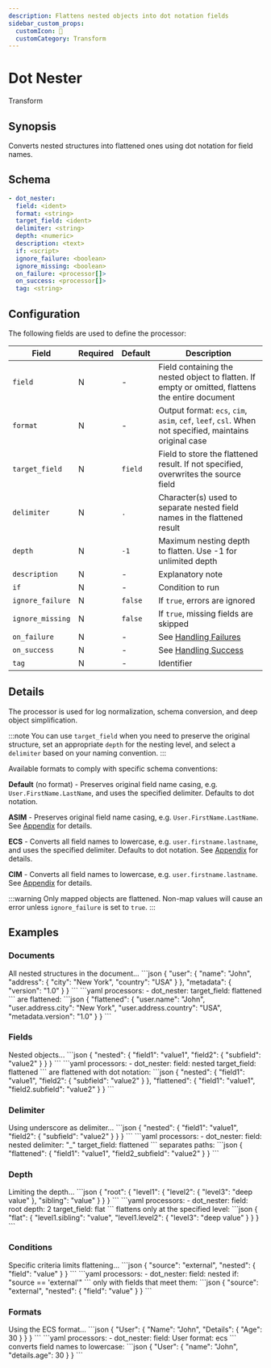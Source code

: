 ```yaml
---
description: Flattens nested objects into dot notation fields
sidebar_custom_props: 
  customIcon: 📎
  customCategory: Transform
---
```


# Dot Nester

<span className="theme-doc-version-badge badge badge--primary">Transform</span>

## Synopsis

Converts nested structures into flattened ones using dot notation for field names.

## Schema

```yaml
- dot_nester:
  field: <ident>
  format: <string>
  target_field: <ident>
  delimiter: <string>
  depth: <numeric>
  description: <text>
  if: <script>
  ignore_failure: <boolean>
  ignore_missing: <boolean>
  on_failure: <processor[]>
  on_success: <processor[]>
  tag: <string>
```

## Configuration

The following fields are used to define the processor:

|Field|Required|Default|Description|
|---|---|---|---|
|`field`|N|-|Field containing the nested object to flatten. If empty or omitted, flattens the entire document|
|`format`|N|-|Output format: `ecs`, `cim`, `asim`, `cef`, `leef`, `csl`. When not specified, maintains original case|
|`target_field`|N|`field`|Field to store the flattened result. If not specified, overwrites the source field|
|`delimiter`|N|`.`|Character(s) used to separate nested field names in the flattened result|
|`depth`|N|`-1`|Maximum nesting depth to flatten. Use -1 for unlimited depth|
|`description`|N|-|Explanatory note|
|`if`|N|-|Condition to run|
|`ignore_failure`|N|`false`|If `true`, errors are ignored|
|`ignore_missing`|N|`false`|If `true`, missing fields are skipped|
|`on_failure`|N|-|See [Handling Failures](../handling-failures.mdx)|
|`on_success`|N|-|See [Handling Success](../handling-success.mdx)|
|`tag`|N|-|Identifier|

## Details

The processor is used for log normalization, schema conversion, and deep object simplification.

:::note
You can use `target_field` when you need to preserve the original structure, set an appropriate `depth` for the nesting level, and select a `delimiter` based on your naming convention.
:::

Available formats to comply with specific schema conventions:

**Default** (no format) - Preserves original field name casing, e.g. `User.FirstName.LastName`, and uses the specified delimiter. Defaults to dot notation.

**ASIM** - Preserves original field name casing, e.g. `User.FirstName.LastName`. See [Appendix](/appendix.mdx#asim) for details.

**ECS** - Converts all field names to lowercase, e.g. `user.firstname.lastname`, and uses the specified delimiter. Defaults to dot notation. See [Appendix](/appendix.mdx#ecs) for details.

**CIM** - Converts all field names to lowercase, e.g. `user.firstname.lastname`. See [Appendix](/appendix.mdx#cim) for details.

:::warning
Only mapped objects are flattened. Non-map values will cause an error unless `ignore_failure` is set to `true`. 
:::

## Examples

### Documents

<ExampleGrid>
  <CommentCol>
    All nested structures in the document...
  </CommentCol>
  <CodeCol>
    ```json
    {
      "user": {
        "name": "John",
        "address": {
          "city": "New York",
          "country": "USA"
        }
      },
      "metadata": {
        "version": "1.0"
      }
    }
    ```
    ```yaml
    processors:
      - dot_nester:
        target_field: flattened
    ```
  </CodeCol>
  <CommentCol>
    are flattened:
  </CommentCol>
  <CodeCol>
    ```json
    {
      "flattened": {
        "user.name": "John",
        "user.address.city": "New York",
        "user.address.country": "USA",
        "metadata.version": "1.0"
      }
    }
    ```
  </CodeCol>
</ExampleGrid>

### Fields

<ExampleGrid>
  <CommentCol>
    Nested objects...
  </CommentCol>
  <CodeCol>
    ```json
    {
      "nested": {
        "field1": "value1",
        "field2": {
          "subfield": "value2"
        }
      }
    }
    ```
    ```yaml
    processors:
      - dot_nester:
        field: nested
        target_field: flattened
    ```
  </CodeCol>
  <CommentCol>
    are flattened with dot notation:
  </CommentCol>
  <CodeCol>
    ```json
    {
      "nested": {
        "field1": "value1",
        "field2": {
          "subfield": "value2"
        }
      },
      "flattened": {
        "field1": "value1",
        "field2.subfield": "value2"
      }
    }
    ```
  </CodeCol>
</ExampleGrid>

### Delimiter

<ExampleGrid>
  <CommentCol>
    Using underscore as delimiter...
  </CommentCol>
  <CodeCol>
    ```json
    {
      "nested": {
        "field1": "value1",
        "field2": {
          "subfield": "value2"
        }
      }
    }
    ```
    ```yaml
    processors:
      - dot_nester:
        field: nested
        delimiter: "_"
        target_field: flattened
    ```
  </CodeCol>
  <CommentCol>
    separates paths:
  </CommentCol>
  <CodeCol>
    ```json
    {
      "flattened": {
        "field1": "value1",
        "field2_subfield": "value2"
      }
    }
    ```
  </CodeCol>
</ExampleGrid>

### Depth

<ExampleGrid>
  <CommentCol>
    Limiting the depth...
  </CommentCol>
  <CodeCol>
    ```json
    {
      "root": {
        "level1": {
          "level2": {
            "level3": "deep value"
          },
          "sibling": "value"
        }
      }
    }
    ```
    ```yaml
    processors:
      - dot_nester:
        field: root
        depth: 2
        target_field: flat
    ```
  </CodeCol>
  <CommentCol>
    flattens only at the specified level:
  </CommentCol>
  <CodeCol>
    ```json
    {
      "flat": {
        "level1.sibling": "value",
        "level1.level2": {
          "level3": "deep value"
        }
      }
    }
    ```
  </CodeCol>
</ExampleGrid>

### Conditions

<ExampleGrid>
  <CommentCol>
    Specific criteria limits flattening...
  </CommentCol>
  <CodeCol>
    ```json
    {
      "source": "external",
      "nested": {
        "field": "value"
      }
    }
    ```
    ```yaml
    processors:
      - dot_nester:
        field: nested
        if: "source == 'external'"
    ```
  </CodeCol>
  <CommentCol>
    only with fields that meet them:
  </CommentCol>
  <CodeCol>
    ```json
    {
      "source": "external",
      "nested": {
        "field": "value"
      }
    }
    ```
  </CodeCol>
</ExampleGrid>

### Formats

<ExampleGrid>
  <CommentCol>
    Using the ECS format...
  </CommentCol>
  <CodeCol>
    ```json
    {
      "User": {
        "Name": "John",
        "Details": {
          "Age": 30
        }
      }
    }
    ```
    ```yaml
    processors:
      - dot_nester:
        field: User
        format: ecs
    ```
  </CodeCol>
  <CommentCol>
    converts field names to lowercase:
  </CommentCol>
  <CodeCol>
    ```json
    {
      "User": {
        "name": "John",
        "details.age": 30
      }
    }
    ```
  </CodeCol>
</ExampleGrid>

